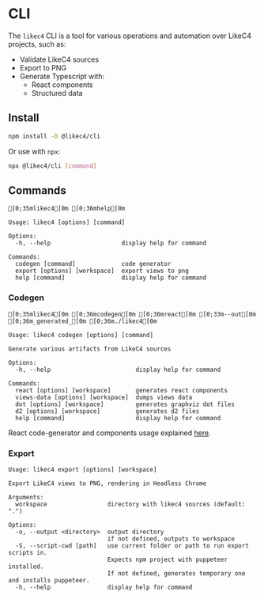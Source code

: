 # CLI

The `likec4` CLI is a tool for various operations and automation over LikeC4 projects, such as:
- Validate LikeC4 sources
- Export to PNG 
- Generate Typescript with: 
  - React components
  - Structured data


## Install

```sh npm2yarn
npm install -D @likec4/cli
```

Or use with `npx`:

```sh
npx @likec4/cli [command]
```

## Commands

```ansi
[0;35mlikec4[0m [0;36mhelp[0m
```

```ansi
Usage: likec4 [options] [command]

Options:
  -h, --help                    display help for command

Commands:
  codegen [command]             code generator
  export [options] [workspace]  export views to png
  help [command]                display help for command
```

### Codegen

```ansi
[0;35mlikec4[0m [0;36mcodegen[0m [0;36mreact[0m [0;33m--out[0m [0;36m_generated_[0m [0;36m./likec4[0m
```

```ansi
Usage: likec4 codegen [options] [command]

Generate various artifacts from LikeC4 sources

Options:
  -h, --help                        display help for command

Commands:
  react [options] [workspace]       generates react components
  views-data [options] [workspace]  dumps views data
  dot [options] [workspace]         generates graphviz dot files
  d2 [options] [workspace]          generates d2 files
  help [command]                    display help for command
```

React code-generator and components usage explained [here](./react).

### Export

```ansi
Usage: likec4 export [options] [workspace]

Export LikeC4 views to PNG, rendering in Headless Chrome

Arguments:
  workspace                 directory with likec4 sources (default: ".")

Options:
  -o, --output <directory>  output directory
                            if not defined, outputs to workspace
  -S, --script-cwd [path]   use current folder or path to run export scripts in.
                            Expects npm project with puppeteer installed.
                            If not defined, generates temporary one and installs puppeteer.
  -h, --help                display help for command
```
